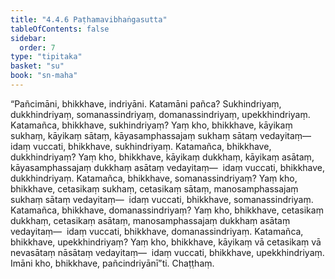```yaml
---
title: "4.4.6 Paṭhamavibhaṅgasutta"
tableOfContents: false
sidebar:
  order: 7
type: "tipitaka"
basket: "su"
book: "sn-maha"
---
```



<DynamicBreadcrumb />

<Division number="506" book="sn-maha" bookNo="14" page="184">

<Paragraph number="1097" book="sn-maha">
“Pañcimāni, bhikkhave, indriyāni. Katamāni pañca? Sukhindriyaṃ, dukkhindriyaṃ, somanassindriyaṃ, domanassindriyaṃ, upekkhindriyaṃ.
</Paragraph>

<Paragraph number="1098" book="sn-maha">
Katamañca, bhikkhave, sukhindriyaṃ? Yaṃ kho, bhikkhave, kāyikaṃ sukhaṃ, kāyikaṃ sātaṃ, kāyasamphassajaṃ sukhaṃ sātaṃ vedayitaṃ—  idaṃ vuccati, bhikkhave, sukhindriyaṃ.
</Paragraph>

<Paragraph number="1099" book="sn-maha">
Katamañca, bhikkhave, dukkhindriyaṃ? Yaṃ kho, bhikkhave, kāyikaṃ dukkhaṃ, kāyikaṃ asātaṃ, kāyasamphassajaṃ dukkhaṃ asātaṃ vedayitaṃ—  idaṃ vuccati, bhikkhave, dukkhindriyaṃ.
</Paragraph>

<Paragraph number="1100" book="sn-maha">
Katamañca, bhikkhave, somanassindriyaṃ? Yaṃ kho, bhikkhave, cetasikaṃ sukhaṃ, cetasikaṃ sātaṃ, manosamphassajaṃ sukhaṃ sātaṃ vedayitaṃ—  idaṃ vuccati, bhikkhave, somanassindriyaṃ.
</Paragraph>

<Paragraph number="1101" book="sn-maha">
Katamañca, bhikkhave, domanassindriyaṃ? Yaṃ kho, bhikkhave, cetasikaṃ dukkhaṃ, cetasikaṃ asātaṃ, manosamphassajaṃ dukkhaṃ asātaṃ vedayitaṃ—  idaṃ vuccati, bhikkhave, domanassindriyaṃ.
</Paragraph>

<Paragraph number="1102" book="sn-maha">
Katamañca, bhikkhave, upekkhindriyaṃ? Yaṃ kho, bhikkhave, kāyikaṃ vā cetasikaṃ vā nevasātaṃ nāsātaṃ vedayitaṃ—  idaṃ vuccati, bhikkhave, upekkhindriyaṃ. Imāni kho, bhikkhave, pañcindriyānī”ti.

</Paragraph>
</Division>

<Paragraph number="1103" type="center" book="sn-maha">
Chaṭṭhaṃ.
</Paragraph>